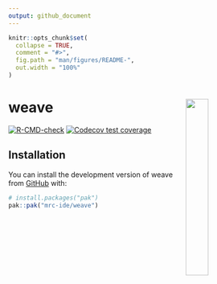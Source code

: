```yaml
---
output: github_document
---
```


<!-- README.md is generated from README.Rmd. Please edit that file -->

```r
knitr::opts_chunk$set(
  collapse = TRUE,
  comment = "#>",
  fig.path = "man/figures/README-",
  out.width = "100%"
)
```

# weave <img src="man/figures/Weave.png" align="right" width=30% height=30% />

<!-- badges: start -->
[![R-CMD-check](https://github.com/mrc-ide/weave/actions/workflows/R-CMD-check.yaml/badge.svg)](https://github.com/mrc-ide/weave/actions/workflows/R-CMD-check.yaml)
[![Codecov test coverage](https://codecov.io/gh/mrc-ide/weave/graph/badge.svg)](https://app.codecov.io/gh/mrc-ide/weave)
<!-- badges: end -->

## Installation

You can install the development version of weave from [GitHub](https://github.com/) with:

``` r
# install.packages("pak")
pak::pak("mrc-ide/weave")
```

